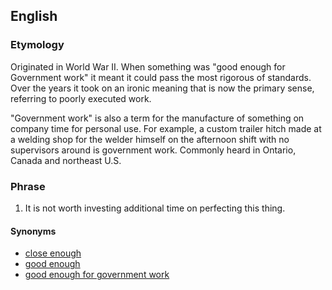 ==English==

===Etymology===
Originated in World War II. When something was "good enough for Government work" it meant it could pass the most rigorous of standards. Over the years it took on an ironic meaning that is now the primary sense, referring to poorly executed work.

"Government work" is also a term for the manufacture of something on company time for personal use. For example, a custom trailer hitch made at a welding shop for the welder himself on the afternoon shift with no supervisors around is government work. Commonly heard in Ontario, Canada and northeast U.S.

===Phrase===
{{infl|en|phrase|head=[[close]] [[enough]] [[for]] [[government]] [[work]]}}

# {{idiom|jocular|disparaging|slang}} It is not worth investing additional time on perfecting this thing.

====Synonyms====
* [[close enough]]
* [[good enough]]
* [[good enough for government work]]